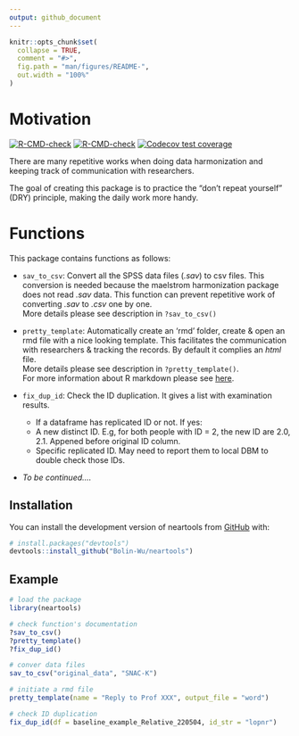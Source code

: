 ```yaml
---
output: github_document
---
```


<!-- README.md is generated from README.Rmd. Please edit that file -->

```r
knitr::opts_chunk$set(
  collapse = TRUE,
  comment = "#>",
  fig.path = "man/figures/README-",
  out.width = "100%"
)
```

# Motivation

<!-- badges: start -->

[![R-CMD-check](https://github.com/Bolin-Wu/neartools/workflows/R-CMD-check/badge.svg)](https://github.com/Bolin-Wu/neartools/actions)
[![R-CMD-check](https://github.com/Bolin-Wu/neartools/actions/workflows/R-CMD-check.yaml/badge.svg)](https://github.com/Bolin-Wu/neartools/actions/workflows/R-CMD-check.yaml)
[![Codecov test coverage](https://codecov.io/gh/Bolin-Wu/neartools/branch/master/graph/badge.svg)](https://app.codecov.io/gh/Bolin-Wu/neartools?branch=master)
<!-- badges: end -->

There are many repetitive works when doing data harmonization and keeping track of communication with researchers.     

The goal of creating this package is to practice the "don't repeat yourself" (DRY) principle, making the daily work more handy. 


# Functions

This package contains functions as follows:

* `sav_to_csv`: Convert all the SPSS data files (*.sav*) to csv files. This conversion is needed because the maelstrom harmonization package does not read *.sav* data. This function can prevent repetitive work of converting *.sav* to *.csv* one by one. \
More details please see description in  `?sav_to_csv()`

* `pretty_template`: Automatically create an 'rmd' folder, create & open an rmd file with a nice looking template. This facilitates the communication with researchers & tracking the records. By default it complies an *html* file. \
More details please see description in  `?pretty_template()`. \
For more information about R markdown please see [here](https://rmarkdown.rstudio.com).

* `fix_dup_id`: Check the ID duplication. It gives a list with examination results.
  * If a dataframe has replicated ID or not. If yes:
  * A new distinct ID. E.g, for both people with ID = 2, the new ID are 2.0, 2.1. Appened before original ID column.
  * Specific replicated ID. May need to report them to local DBM to double check those IDs.

* *To be continued....*

## Installation

You can install the development version of neartools from [GitHub](https://github.com/) with:

``` r
# install.packages("devtools")
devtools::install_github("Bolin-Wu/neartools")
```

## Example

```r

# load the package
library(neartools)

# check function's documentation
?sav_to_csv()
?pretty_template()
?fix_dup_id()

# conver data files
sav_to_csv("original_data", "SNAC-K")

# initiate a rmd file 
pretty_template(name = "Reply to Prof XXX", output_file = "word")

# check ID duplication
fix_dup_id(df = baseline_example_Relative_220504, id_str = "lopnr")
```
